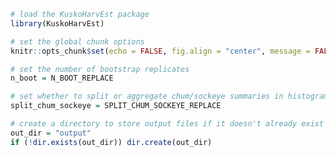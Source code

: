 
<!-- 
NOTE: this file was generated automatically and should not require any manual changes on your part.
However, if you wish to edit it by hand, it is recommended that you save it under a different name,
otherwise your changes will be overwritten if the automated process is re-executed.
-->

```r
# load the KuskoHarvEst package
library(KuskoHarvEst)

# set the global chunk options
knitr::opts_chunk$set(echo = FALSE, fig.align = "center", message = FALSE, warning = FALSE, fig.pos = "H", out.extra = "")

# set the number of bootstrap replicates
n_boot = N_BOOT_REPLACE

# set whether to split or aggregate chum/sockeye summaries in histograms and appendix
split_chum_sockeye = SPLIT_CHUM_SOCKEYE_REPLACE

# create a directory to store output files if it doesn't already exist
out_dir = "output"
if (!dir.exists(out_dir)) dir.create(out_dir)
```
